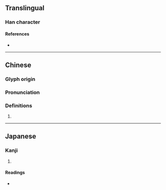 {{character info}}
==Translingual==

===Han character===
{{Han char|rn=96|rad=玉|as=13|sn=17|four=11131|canj=MGMGH|ids=⿰𤣩瑟}}

====References====
* {{Han ref|kx=0743.180|dkj=21288|dj=1152.150|hdz=21139.080|uh=74B1|ud=29873|bh=ED6C|bd=60780}}

----

==Chinese==
{{zh-forms}}

===Glyph origin===
{{Han etym}}

===Pronunciation===
{{zh-pron
|m=sè
|c=sat1
|mn=
|mc=y
|oc=y
|cat=
}}

===Definitions===
{{zh-hanzi}}

# {{rfdef|zh}}

----

==Japanese==

===Kanji===
{{ja-kanji|grade=|rs=玉13}}

# {{rfdef|ja|sort=玉13}}

====Readings====
* {{ja-readings|on=[[しつ]] (shitsu), [[しち]] (shichi)|kun=[[あざやか]] (azayaka)|nanori=}}